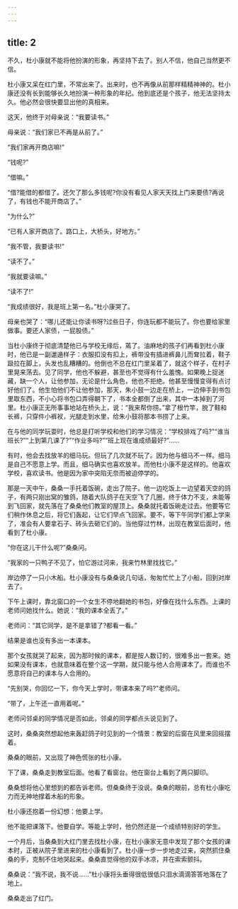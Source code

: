```yaml
---
---
---
```

title: 2
---



不久，杜小康就不能将他扮演的形象，再坚持下去了。别人不信，他自己当然更不信。

杜小康又呆在红门里，不常出来了。出来时，也不再像从前那样精精神神的。杜小康还没有长到能够长久地扮演一种形象的年纪。他到底还是个孩子，他无法坚持太久。他必然会很快要显出他的真相来。

这天，他终于对母亲说：“我要读书。”

母亲说：“我们家已不再是从前了。”

“我们家再开商店嘛!”

“钱呢?”

“借嘛。”

“借?能借的都借了。还欠了那么多钱呢?你没有看见人家天天找上门来要债?再说了，有钱也不能开商店了。”

“为什么?”

“已有人家开商店了。路口上，大桥头，好地方。”

“我不管，我要读书!”

“读不了。”

“我就要读嘛。”

“读不了!”

“我成绩很好，我是班上第一名。”杜小康哭了。

母亲也哭了：“哪儿还能让你读书呀?过些日子，你连玩都不能玩了。你也要给家里做事。要还人家债，一屁股债。”

当杜小康终于彻底清楚他已与学校无缘后，蔫了。油麻地的孩子们再看到杜小康时，他已是一副邋遢样子：衣服扣没有扣上，裤带没有插进裤鼻儿而耷拉着，鞋子趿拉在脚上，头发也乱糟糟的。他倒也不总在红门里呆着了，就这个样子，在村子里晃来荡去。见了同学，他也不躲避，甚至也不觉得有什么羞愧。如果晚上捉迷藏，缺一个人，让他参加，无论是什么角色，他也不拒绝。他甚至慢慢变得有点讨好他们了。他生怕他们不让他参加，那天，朱小鼓一边走在桥上，一边伸手到书包里取东西，不小心将书包口弄得朝下了，书本全都倒了出来，其中一本掉到了河里。杜小康正无所事事地站在桥头上，说：“我来帮你捞。”拿了根竹竿，脱了鞋和长裤，只穿件小裤衩，光腿走到水里，给朱小鼓将那本书捞了上来。

在与他的同学玩耍时，他总是打听学校和他们的学习情况：“学校排戏了吗?”“谁当班长?”“上到第几课了?”“作业多吗?”“班上现在谁成绩最好?”……

有时，他会去找放羊的细马玩。但玩了几次就不玩了。因为他与细马不一样。细马是自己不愿意上学。而且，细马确实也喜欢放羊。而他杜小康不是这样的。他喜欢学校，喜欢读书。他是因为家中突陷无奈而被迫停学的。

那是一天中午，桑桑一手托着饭碗，走出了院子。他一边吃饭上一边望着天空的鸽子，有两只刚出窝的雏鸽，随着大队鸽子在天空飞了几圈，终于体力不支，未能等到飞回家，就先落在了桑桑他们教室的屋顶上。桑桑就托着饭碗走过去。他要等它们稍作休息之后，将它们轰起，让它们早点飞回家。要不，等下午同学们都上学来了，准会有人要拿石子、砖头去砸它们的。当他穿过竹林，出现在教室后面时，他看到了杜小康。

“你在这儿干什么呢?”桑桑问。

“我家的一只鸭子不见了，怕它游过河来，我来竹林里找找它。”

岸边停了一只小木船。杜小康没有与桑桑说几句话，匆匆忙忙上了小船，回到对岸去了。

下午上课时，靠北窗口的一个女生不停地翻她的书包，好像在找什么东西。上课的老师问她找什么。她说：“我的课本全丢了。”

老师问：“其它同学，是不是拿错了?都看一看。”

结果是谁也没有多出一本课本。

那个女孩就哭了起来，因为那时候的课本，都是按人数订的，很难多出一套来。她如果没有课本，也就意味着在整个这一学期，就只能与他人合用课本了。而谁也不愿意将自己的课本与人合用的。

“先别哭，你回忆一下，你今天上学时，带课本来了吗?”老师问。

“带了，上午还一直用着呢。”

老师问邻桌的同学情况是否如此，邻桌的同学都点头说见到了。

这时，桑桑突然想起他来轰赶鸽子时见到的一个情景：教室的后窗在风里来回摇摆着。

桑桑的眼前，又出现了神色慌张的杜小康。

下了课，桑桑走到教室后面。他看了看窗台。他在窗台上看到了两只脚印。

桑桑想将他心里想到的都告诉老师。但桑桑终于没说。桑桑的眼前，总有杜小康吃力而无神地撑着木船的形象。

杜小康还抱着一份幻想：他要上学。

他不能把课落下。他要自学。等能上学时，他仍然还是一个成绩特别好的学生。

一个月后，当桑桑到大红门里去找杜小康，在杜小康家无意中发现了那个女孩的课本时，正被从院子里进来的杜小康看到了。杜小康一步一步地走过来，突然抓住桑桑的手，克制不住地哭起来。桑桑直觉得他的双手冰凉，并在索索颤抖。

桑桑说：“我不说，我不说……”杜小康将头垂得很低很低只泪水滴滴答答地落在了地上。

桑桑走出了红门。